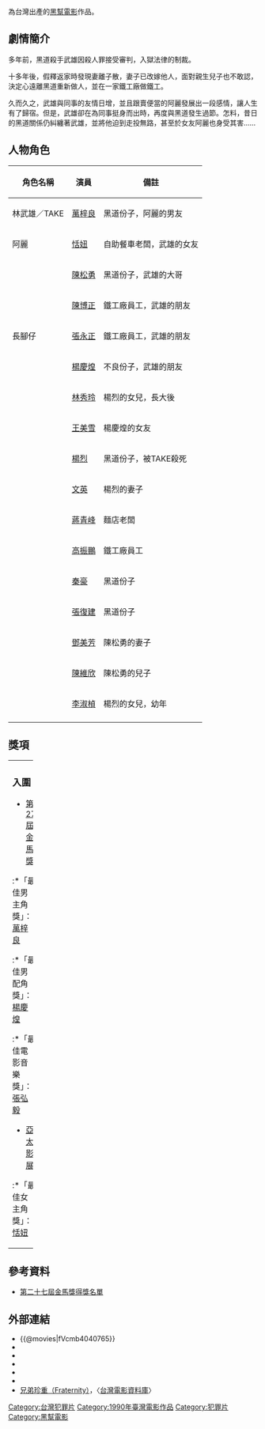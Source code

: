 {{Infobox Film
|  name               = 兄弟珍重
|  original_name      = Fraternity
|  image              =  
|  caption            = 
|  director           = [[蔡揚名|蔡揚名]] 
|  producer           = [[楊登魁|楊登魁]]
|  writer             = [[吳念真|吳念真]]
|  starring           = [[萬梓良|萬梓良]]<br>[[恬妞|恬妞]]<br>[[陳松勇|陳松勇]]<br>[[楊慶煌|楊慶煌]]<br>[[張永正|張永正]]<br>[[陳博正|陳博正]]
|  music              = [[張弘毅|張弘毅]]
|  movie_music        = 楊宗憲
|  cinematography     = [[廖本榕|廖本榕]]
|  editing            = [[廖慶松|廖慶松]]
|  production_company = [[金格影藝有限公司|金格影藝有限公司]]
|  distributor        = [[金祥有限公司|金祥有限公司]]
|  released           = {{TWN}}：{{film date|1990|1|27}}<br>{{BHKG}}：{{start date|1991|4|26}}
|  runtime            = 122分鐘
|  country            = {{TWN}}
|  language           = [[華語|華語]]<br>[[台語|台語]]
|  awards             = 
|  budget             = [[新台幣|$]]？
|  gross              = [[新台幣|$]]？
|  amg_id             = 
|  imdb_id            = 0101642
|  preceded_by        =
|  followed_by        = 
| tw_name = 兄弟珍重
| hk_name = 大哥大續集
| cn_name = 兄弟珍重
}}

{{engname|《兄弟珍重》|''Fraternity''}}為台灣出產的[[黑幫電影|黑幫電影]]作品。

== 劇情簡介 ==

多年前，黑道殺手武雄因殺人罪接受審判，入獄法律的制裁。

十多年後，假釋返家時發現妻離子散，妻子已改嫁他人，面對親生兒子也不敢認，決定心遠離黑道重新做人，並在一家鐵工廠做鐵工。

久而久之，武雄與同事的友情日增，並且跟賣便當的阿麗發展出一段感情，讓人生有了歸宿。但是，武雄卻在為同事挺身而出時，再度與黑道發生過節。怎料，昔日的黑道關係仍糾纏著武雄，並將他迫到走投無路，甚至於女友阿麗也身受其害……

== 人物角色 ==
{| class="wikitable" 
|- 
! 角色名稱 || 演員 || 備註
|- 
| 林武雄／TAKE || [[萬梓良|萬梓良]] || 黑道份子，阿麗的男友
|- 
| 阿麗 || [[恬妞|恬妞]] || 自助餐車老闆，武雄的女友
|- 
|  || [[陳松勇|陳松勇]] || 黑道份子，武雄的大哥 
|- 
|  || [[陳博正|陳博正]] || 鐵工廠員工，武雄的朋友
|- 
| 長腳仔 || [[張永正|張永正]] || 鐵工廠員工，武雄的朋友
|- 
|  || [[楊慶煌|楊慶煌]] || 不良份子，武雄的朋友 
|- 
|  || [[林秀玲|林秀玲]] || 楊烈的女兒，長大後
|- 
|  || [[王美雪|王美雪]] || 楊慶煌的女友
|- 
|  || [[楊烈|楊烈]] || 黑道份子，被TAKE殺死
|- 
|  || [[文英|文英]] ||  楊烈的妻子
|- 
|  || [[蔣青峰|蔣青峰]] || 麵店老闆
|- 
|  || [[高振鵬|高振鵬]] || 鐵工廠員工
|- 
|  || [[秦豪|秦豪]] || 黑道份子
|- 
|  || [[張復建|張復建]] || 黑道份子
|- 
|  || [[鄧美芳|鄧美芳]] ||陳松勇的妻子
|- 
|  || [[陳維欣|陳維欣]] || 陳松勇的兒子
|- 
|  || [[李淑楨|李淑楨]] || 楊烈的女兒，幼年
|- 
|}

== 獎項 ==

{| border="0" cellspacing="1" width="100%"
|-----
| width="50%" valign="top" |
=== 入圍 ===
*[[第27屆金馬獎|第27屆金馬獎]]
:*「最佳男主角獎」：[[萬梓良|萬梓良]]
:*「最佳男配角獎」：[[楊慶煌|楊慶煌]]
:*「最佳電影音樂獎」：[[張弘毅|張弘毅]]
*[[亞太影展|亞太影展]]
:*「最佳女主角獎」：[[恬妞|恬妞]]
| width="50%" valign="top" |

=== 榮獲 ===
*[[中華民國電影導演協會|中華民國電影導演協會]]
:*「最佳導演獎」：蔡揚名
|}

== 參考資料 ==
*[https://web.archive.org/web/20070926230014/http://student.wtuc.edu.tw/~1093211020/35.htm 第二十七屆金馬獎得獎名單]

== 外部連結 ==
*{{@movies|fVcmb4040765}}
*{{hkmdb title|11403}}
*{{Mtime|37327}}
*{{douban}}
*{{rotten-tomatoes|fatal_recall}}
*{{imdb title|0101642}}
*[https://web.archive.org/web/20160304092127/http://cinema.nccu.edu.tw/cinemaV2/film_show.htm?SID=765 兄弟珍重（Fraternity）]，〈[[台灣電影資料庫|台灣電影資料庫]]〉

{{蔡揚名}}

[[Category:台灣犯罪片|Category:台灣犯罪片]]
[[Category:1990年臺灣電影作品|Category:1990年臺灣電影作品]]
[[Category:犯罪片|Category:犯罪片]]
[[Category:黑幫電影|Category:黑幫電影]]